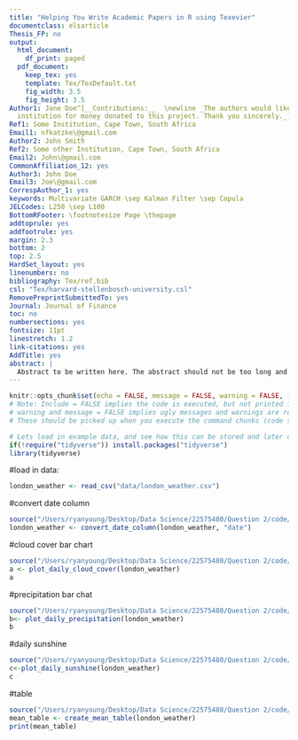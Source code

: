 ```yaml
---
title: "Helping You Write Academic Papers in R using Texevier"
documentclass: elsarticle
Thesis_FP: no
output:
  html_document:
    df_print: paged
  pdf_document:
    keep_tex: yes
    template: Tex/TexDefault.txt
    fig_width: 3.5
    fig_height: 3.5
Author1: Jane Doe^[__Contributions:__  \newline _The authors would like to thank no
  institution for money donated to this project. Thank you sincerely._]
Ref1: Some Institution, Cape Town, South Africa
Email1: nfkatzke\@gmail.com
Author2: John Smith
Ref2: Some other Institution, Cape Town, South Africa
Email2: John\@gmail.com
CommonAffiliation_12: yes
Author3: John Doe
Email3: Joe\@gmail.com
CorrespAuthor_1: yes
keywords: Multivariate GARCH \sep Kalman Filter \sep Copula
JELCodes: L250 \sep L100
BottomRFooter: \footnotesize Page \thepage
addtoprule: yes
addfootrule: yes
margin: 2.3
bottom: 2
top: 2.5
HardSet_layout: yes
linenumbers: no
bibliography: Tex/ref.bib
csl: "Tex/harvard-stellenbosch-university.csl"
RemovePreprintSubmittedTo: yes
Journal: Journal of Finance
toc: no
numbersections: yes
fontsize: 11pt
linestretch: 1.2
link-citations: yes
AddTitle: yes
abstract: |
  Abstract to be written here. The abstract should not be too long and should provide the reader with a good understanding what you are writing about. Academic papers are not like novels where you keep the reader in suspense. To be effective in getting others to read your paper, be as open and concise about your findings here as possible. Ideally, upon reading your abstract, the reader should feel he / she must read your paper in entirety.
---
```


<!-- First: Set your default preferences for chunk options: -->

<!-- If you want a chunk's code to be printed, set echo = TRUE. message = FALSE stops R printing ugly package loading details in your final paper too. I also suggest setting warning = FALSE and checking for warnings in R, else you might find ugly warnings in your paper. -->

```r
knitr::opts_chunk$set(echo = FALSE, message = FALSE, warning = FALSE, fig.width = 6, fig.height = 5, fig.pos="H", fig.pos = 'H')
# Note: Include = FALSE implies the code is executed, but not printed in your pdf.
# warning and message = FALSE implies ugly messages and warnings are removed from your pdf.
# These should be picked up when you execute the command chunks (code sections below) in your rmd, not printed in your paper!

# Lets load in example data, and see how this can be stored and later called from your 'data' folder.
if(!require("tidyverse")) install.packages("tidyverse")
library(tidyverse)

```


<!-- ############################## -->
<!-- # Start Writing here: -->
<!-- ############################## -->

#load in data:
```r
london_weather <- read_csv("data/london_weather.csv")

```

#convert date column 
```r
source("/Users/ryanyoung/Desktop/Data Science/22575480/Question 2/code/convert_date_column.R")
london_weather <- convert_date_column(london_weather, "date")
```

#cloud cover bar chart
```r
source("/Users/ryanyoung/Desktop/Data Science/22575480/Question 2/code/plot_daily_cloud_cover.R")
a <- plot_daily_cloud_cover(london_weather)
a
```

#precipitation bar chat
```r
source("/Users/ryanyoung/Desktop/Data Science/22575480/Question 2/code/plot_daily_precipitation.R")
b<- plot_daily_precipitation(london_weather)
b
```

#daily sunshine 
```r
source("/Users/ryanyoung/Desktop/Data Science/22575480/Question 2/code/plot_daily_sunshine.R")
c<-plot_daily_sunshine(london_weather)
c
```

#table 
```r
source("/Users/ryanyoung/Desktop/Data Science/22575480/Question 2/code/create_mean_table .R")
mean_table <- create_mean_table(london_weather)
print(mean_table)
```

